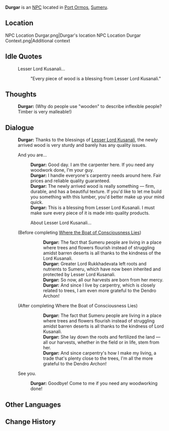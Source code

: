 {{Character Infobox
|type             = NPC
|image            = NPC Durgar.png
|realname         = <!-- Optional, if different from in-game name -->
|deceased         = <!-- Past (for deceased prior to events of the game) or free response -->
|region           = Sumeru
|location         = <!-- Where the character appears, if different from Region -->
|affiliation      = 
|title            = Carpenter

|ancestry         = <!-- Clan/family -->
|father           = 
|mother           = 
|spouse           = 
|sibling          = 
|child            = 
|relative         = 

|voiceEN          = 
|voiceCN          = 
|voiceJP          = 
|dialoguereward   = 
}}
'''Durgar''' is an [[NPC]] located in [[Port Ormos]], [[Sumeru]].

==Location==
<gallery>
NPC Location Durgar.png|Durgar's location
NPC Location Durgar Context.png|Additional context
</gallery>
<!--
==Profile==
Detailed story/lore information goes here.
''(To be added.)''

===Personality===
''(To be added.)''

===Appearance===
Keep appearance section short and concise. Limit to 2 paragraphs with 3-4 sentences each.
''(To be added.)''

==Quests and Events==
{{Quests and Events}}
-->
==Idle Quotes==
{{Dialogue start}}
: {{DIcon|Idle}} Lesser Lord Kusanali...
:: {{A|VO Durgar 01.ogg}} "Every piece of wood is a blessing from Lesser Lord Kusanali."
{{Dialogue end}}

==Thoughts==
{{All Schemes to Know Explanation|name=Durgar}}
{{Dialogue start}}
:{{A|VO Durgar All Schemes to Know 01.ogg}} '''Durgar:''' (Why do people use "wooden" to describe inflexible people? Timber is very malleable!)
{{Dialogue end}}

==Dialogue==
{{Dialogue start}}
:'''Durgar:''' Thanks to the blessings of [[Lesser Lord Kusanali]], the newly arrived wood is very sturdy and barely has any quality issues.
:{{DIcon}} And you are...
::'''Durgar:''' Good day. I am the carpenter here. If you need any woodwork done, I'm your guy.
::'''Durgar:''' I handle everyone's carpentry needs around here. Fair prices and reliable quality guaranteed.
::'''Durgar:''' The newly arrived wood is really something &mdash; firm, durable, and has a beautiful texture. If you'd like to let me build you something with this lumber, you'd better make up your mind quick.
::'''Durgar:''' This is a blessing from Lesser Lord Kusanali. I must make sure every piece of it is made into quality products.
::{{DIcon}} About Lesser Lord Kusanali...
:;(Before completing [[Where the Boat of Consciousness Lies]])
:::'''Durgar:''' The fact that Sumeru people are living in a place where trees and flowers flourish instead of struggling amidst barren deserts is all thanks to the kindness of the Lord Kusanali.
:::'''Durgar:''' Greater Lord Rukkhadevata left roots and nutrients to Sumeru, which have now been inherited and protected by Lesser Lord Kusanali.
:::'''Durgar:''' So now, all our harvests are born from her mercy.
:::'''Durgar:''' And since I live by carpentry, which is closely related to trees, I am even more grateful to the Dendro Archon!
:;(After completing Where the Boat of Consciousness Lies)
:::'''Durgar:''' The fact that Sumeru people are living in a place where trees and flowers flourish instead of struggling amidst barren deserts is all thanks to the kindness of Lord Kusanali.
:::'''Durgar:''' She lay down the roots and fertilized the land &mdash; all our harvests, whether in the field or in life, stem from her.
:::'''Durgar:''' And since carpentry's how I make my living, a trade that's plenty close to the trees, I'm all the more grateful to the Dendro Archon!
:{{DIcon}} See you.
::'''Durgar:''' Goodbye! Come to me if you need any woodworking done!
{{Dialogue end}}
<!--
==Event Dialogue==
===Event Name===
{{Dialogue start}}
:'''{{subst:PAGENAME}}:'''
{{Dialogue end}}

==Trivia==
* 
-->

==Other Languages==
{{Other Languages
|default_hidden = 1
|en      = Durgar
|zhs     = 多加
|zhs_rm  = Duōjiā
|zht     = 多加
|zht_rm  = Duōjiā
|ja      = デュルガー
|ja_rm   = Dyurugaa
|ko      = 두르가
|ko_rm   = Dureuga
|es      = Durgar
|fr      = Durgar
|ru      = Дургар
|th      = Durgar
|vi      = Durgar
|de      = Durgar
|id      = Durgar
|pt      = Durgar
|tr      = Durgar
|it      = Durgar
}}

==Change History==
{{Change History|3.0}}
<!--
==References==
{{Reflist}}
-->